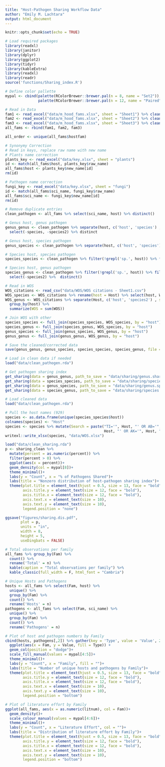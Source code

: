 ```yaml
---
title: "Host-Pathogen Sharing Workflow Data"
author: "Emily M. Lachtara"
output: html_document
---
```


```r
knitr::opts_chunk$set(echo = TRUE)

# Load required packages
library(readxl)
library(janitor)
library(dplyr)
library(ggplot2)
library(tidyr)
library(kableExtra)
library(readxl)
library(readr)
source('functions/Sharing_index.R')

# Define color pallette
mypal <- cbind(palette(RColorBrewer::brewer.pal(n = 8, name = "Set2")),
               palette(RColorBrewer::brewer.pal(n = 12, name = "Paired")))
```

```r
# Read in Data
fam1 <- read_excel("data/m_hood_fams.xlsx", sheet = "Sheet1") %>% clean_names() 
fam2 <- read_excel("data/m_hood_fams.xlsx", sheet = "Sheet2") %>% clean_names()
fam3 <- read_excel("data/m_hood_fams.xlsx", sheet = "Sheet3") %>% clean_names() 
all_fams <- rbind(fam1, fam2, fam3)

all_order <- unique(all_fams$hostfam)

# Synonymy Correction
# Read in keys, replace raw name with new name
# Plants name correction
plants_key <- read_excel("data/key.xlsx", sheet = "plants")
id <- match(all_fams$host, plants_key$raw_name)
all_fams$host <- plants_key$new_name[id]
rm(id)

# Pathogen name correction
fungi_key <- read_excel("data/key.xlsx", sheet = "fungi")
id <- match(all_fams$sci_name, fungi_key$raw_name)
all_fams$sci_name <- fungi_key$new_name[id]
rm(id)

# Remove duplicate entries
clean_pathogen <- all_fams %>% select(sci_name, host) %>% distinct()

# Genus host, genus pathogen
genus_genus <- clean_pathogen %>% separate(host, c('host', 'species') , sep = " ") %>% separate(sci_name, c('sci_name', 'species2') , sep = " ") %>%
  select(-species, -species2) %>% distinct

# Genus host, species pathogen
genus_species <- clean_pathogen %>% separate(host, c('host', 'species') , sep = " ") %>% filter(!grepl('sp.', sci_name)) %>% select(-species) %>% distinct()

# Species host, species pathogen
species_species <- clean_pathogen %>% filter(!grepl('sp.', host)) %>% filter(!grepl('sp.', sci_name))%>% distinct()

# Species host, genus pathogen
species_genus <- clean_pathogen %>% filter(!grepl('sp.', host)) %>% filter(!grepl('sp.', sci_name)) %>% separate(sci_name, c('sci_name', 'species2') , sep = " ") %>%
  select(-species2) %>%  distinct()

# Read in WOS
WOS_citations <- read_csv("data/WOS/WOS citations - Sheet1.csv")
WOS_species <- WOS_citations %>% rename(host = Host) %>% select(host, WOS)
WOS_genus <- WOS_citations %>% separate(Host, c('host', 'species2') , sep = " ") %>% 
  group_by(host) %>% 
  summarize(WOS = sum(WOS))

# Join WOS with other
species_species <- full_join(species_species, WOS_species, by = "host")
species_genus <- full_join(species_genus, WOS_species, by = "host")
genus_species <- full_join(genus_species, WOS_genus, by = "host")
genus_genus <- full_join(genus_genus, WOS_genus, by = "host")

# Save the cleaned/corrected data
save(genus_genus, genus_species, species_species, species_genus, file = "data/clean_pathogen.rda")

```

```r
# Load in clean data if needed
load("data/clean_pathogen.rda")

# Get pathogen sharing index
get_sharing(data = genus_genus, path_to_save = "data/sharing/genus.sharing.rda")
get_sharing(data = species_species, path_to_save = "data/sharing/species.sharing.rda")
get_sharing(data = genus_species, path_to_save = "data/sharing/genus.sp.sharing.rda")
get_sharing(data = species_genus, path_to_save = "data/sharing/species.gen.sharing.rda")
```


```r
# Load cleaned data
load("data/clean_pathogen.rda")

# Pull the host names (929)
species <- as.data.frame(unique(species_species$host))
colnames(species) <- "Host"
species <- species %>% mutate(Search = paste("TI='", Host, "' OR AB='", 
                                             Host, "' OR AK='", Host, "'", sep = ""))
writexl::write_xlsx(species, "data/WOS.xlsx")

```



```r
load("data/clean_sharing.rda")
p <- sharing_clean %>%
  mutate(percent = as.numeric(percent)) %>%
  filter(percent > 0) %>%
  ggplot(aes(x = percent))+
  geom_density(col = mypal[8])+
  theme_minimal()+
  labs(y = "Count", x = "% of Pathogens Shared")+
  labs(title = "Nonzero distribution of host-pathogen sharing index")+
  theme(plot.title = element_text(hjust = 0.5, size = 13, face = "bold"),
        axis.title.y = element_text(size = 12, face = "bold"),
        axis.title.x = element_text(size = 12, face = "bold"),
        axis.text.x = element_text(size = 10),
        axis.text.y = element_text(size = 10),
        legend.position = "none")

ggsave("figures/sharing.dis.pdf",
       plot = p,
       units = "in",
       width = 8,
       height = 5,
       useDingbats = FALSE)
```

```r
# Total observations per family
all_fams %>% group_by(Fam) %>% 
  count() %>% 
  rename('Total' = n) %>%
  kable(caption = "Total observations per family") %>% 
  kable_classic(full_width = F, html_font = "Cambria")

# Unique Hosts and Pathogens
hosts <- all_fams %>% select(Fam, host) %>%
  unique() %>% 
  group_by(Fam) %>% 
  count() %>% 
  rename('Hosts' = n)
pathogens <- all_fams %>% select(Fam, sci_name) %>% 
  unique() %>% 
  group_by(Fam) %>% 
  count() %>% 
  rename('Pathogens' = n) 

# Plot of host and pathogen numbers by Family
cbind(hosts, pathogens[,2]) %>% gather(key = 'Type', value = 'Value', 2:3)  %>%
  ggplot(aes(x = Fam, y = Value, fill = Type)) +
  geom_col(position = "dodge")+
  scale_fill_manual(values = mypal[4:5])+
  theme_minimal()+
  labs(y = "Count", x = "Family", fill = "")+
  labs(title = "Number of unique hosts and pathogens by Family")+
  theme(plot.title = element_text(hjust = 0.5, size = 13, face = "bold"),
        axis.title.y = element_text(size = 12, face = "bold"),
        axis.title.x = element_text(size = 12, face = "bold"),
        axis.text.x = element_text(size = 10),
        axis.text.y = element_text(size = 10),
        legend.position = "bottom")

# Plot of literature effort by Family
ggplot(all_fams, aes(x = as.numeric(litnum), col = Fam))+
  geom_density()+
  scale_colour_manual(values = mypal[4:6])+
  theme_minimal()+
  labs(y = "Count", x = "Literature Effort", col = "")+
  labs(title = "Distribution of literature effort by Family")+
  theme(plot.title = element_text(hjust = 0.5, size = 13, face = "bold"),
        axis.title.y = element_text(size = 12, face = "bold"),
        axis.title.x = element_text(size = 12, face = "bold"),
        axis.text.x = element_text(size = 10),
        axis.text.y = element_text(size = 10),
        legend.position = "bottom")
```




